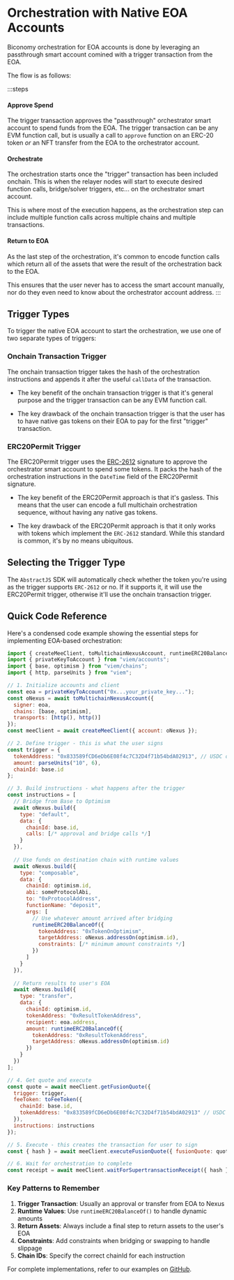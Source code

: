 # Orchestration with Native EOA Accounts

Biconomy orchestration for EOA accounts is done by leveraging an passthrough
smart account comined with a trigger transaction from the EOA.

The flow is as follows:

:::steps
#### Approve Spend
The trigger transaction approves the "passthrough" orchestrator smart 
account to spend funds from the EOA. The trigger transaction can be any
EVM function call, but is usually a call to `approve` function on an ERC-20
token _or_ an NFT transfer from the EOA to the orchestrator account.

#### Orchestrate
The orchestration starts once the "trigger" transaction has been included onchain.
This is when the relayer nodes will start to execute desired function calls, 
bridge/solver triggers, etc... on the orchestrator smart account. 

This is where most of the execution happens, as the orchestration step can 
include multiple function calls across multiple chains and multiple transactions.

#### Return to EOA
As the last step of the orchestration, it's common to encode function
calls which return all of the assets that were the result of the orchestration
back to the EOA.  

This ensures that the user never has to access the smart account manually, nor
do they even need to know about the orchestrator account address.
:::

## Trigger Types
To trigger the native EOA account to start the orchestration, we use one of two 
separate types of triggers:

### Onchain Transaction Trigger
The onchain transaction trigger takes the hash of the orchestration instructions
and appends it after the useful `callData` of the transaction. 

- The key benefit of the onchain transaction trigger is that it's general 
purpose and the trigger transaction can be any EVM function call. 

- The key drawback of the onchain transaction trigger is that the user has to
have native gas tokens on their EOA to pay for the first "trigger" transaction.


### ERC20Permit Trigger
The ERC20Permit trigger uses the [ERC-2612](https://eips.ethereum.org/EIPS/eip-2612)
signature to approve the orchestrator smart account to spend some tokens. It 
packs the hash of the orchestration instructions in the `DateTime` field of the ERC20Permit 
signature.

- The key benefit of the ERC20Permit approach is that it's gasless. This means
that the user can encode a full multichain orchestration sequence, without having
any native gas tokens.

- The key drawback of the ERC20Permit approach is that it only works with tokens
which implement the `ERC-2612` standard. While this standard is common, it's by
no means ubiquitous.

## Selecting the Trigger Type

The `AbstractJS` SDK will automatically check whether the token you're using
as the trigger supports `ERC-2612` or no. If it supports it, it will use the 
ERC20Permit trigger, otherwise it'll use the onchain transaction trigger.

## Quick Code Reference

Here's a condensed code example showing the essential steps for implementing EOA-based orchestration:

```javascript
import { createMeeClient, toMultichainNexusAccount, runtimeERC20BalanceOf, toFeeToken } from "@biconomy/abstractjs-canary";
import { privateKeyToAccount } from "viem/accounts";
import { base, optimism } from "viem/chains";
import { http, parseUnits } from "viem";

// 1. Initialize accounts and client
const eoa = privateKeyToAccount("0x...your_private_key...");
const oNexus = await toMultichainNexusAccount({
  signer: eoa,
  chains: [base, optimism],
  transports: [http(), http()]
});
const meeClient = await createMeeClient({ account: oNexus });

// 2. Define trigger - this is what the user signs
const trigger = {
  tokenAddress: "0x833589fCD6eDb6E08f4c7C32D4f71b54bdA02913", // USDC on Base
  amount: parseUnits("10", 6),
  chainId: base.id
};

// 3. Build instructions - what happens after the trigger
const instructions = [
  // Bridge from Base to Optimism
  await oNexus.build({
    type: "default",
    data: {
      chainId: base.id,
      calls: [/* approval and bridge calls */]
    }
  }),
  
  // Use funds on destination chain with runtime values
  await oNexus.build({
    type: "composable",
    data: {
      chainId: optimism.id,
      abi: someProtocolAbi,
      to: "0xProtocolAddress",
      functionName: "deposit",
      args: [
        // Use whatever amount arrived after bridging
        runtimeERC20BalanceOf({
          tokenAddress: "0xTokenOnOptimism",
          targetAddress: oNexus.addressOn(optimism.id),
          constraints: [/* minimum amount constraints */]
        })
      ]
    }
  }),
  
  // Return results to user's EOA
  await oNexus.build({
    type: "transfer",
    data: {
      chainId: optimism.id,
      tokenAddress: "0xResultTokenAddress",
      recipient: eoa.address,
      amount: runtimeERC20BalanceOf({
        tokenAddress: "0xResultTokenAddress",
        targetAddress: oNexus.addressOn(optimism.id)
      })
    }
  })
];

// 4. Get quote and execute
const quote = await meeClient.getFusionQuote({
  trigger: trigger,
  feeToken: toFeeToken({
    chainId: base.id,
    tokenAddress: "0x833589fCD6eDb6E08f4c7C32D4f71b54bdA02913" // USDC
  }),
  instructions: instructions
});

// 5. Execute - this creates the transaction for user to sign
const { hash } = await meeClient.executeFusionQuote({ fusionQuote: quote });

// 6. Wait for orchestration to complete
const receipt = await meeClient.waitForSupertransactionReceipt({ hash });
```

### Key Patterns to Remember

1. **Trigger Transaction**: Usually an approval or transfer from EOA to Nexus
2. **Runtime Values**: Use `runtimeERC20BalanceOf()` to handle dynamic amounts
3. **Return Assets**: Always include a final step to return assets to the user's EOA
4. **Constraints**: Add constraints when bridging or swapping to handle slippage
5. **Chain IDs**: Specify the correct chainId for each instruction

For complete implementations, refer to our examples on [GitHub](https://github.com/bcnmy/biconomy-client-sdk/tree/main/examples).